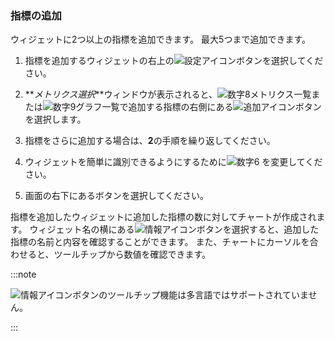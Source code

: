 ### 指標の追加

ウィジェットに2つ以上の指標を追加できます。 最大5つまで追加できます。

1. 指標を追加するウィジェットの右上の![設定アイコン](/img/ico-setting.svg)ボタンを選択してください。

2. **_メトリクス選択_**ウィンドウが表示されると、![数字8](/img/number-08.png)メトリクス一覧または![数字9](/img/ic-number-09.svg)グラフ一覧で追加する指標の右側にある![追加アイコン](/img/ico-add.svg)ボタンを選択します。

3. 指標をさらに追加する場合は、**2**の手順を繰り返してください。

4. ウィジェットを簡単に識別できるようにするために![数字6](/img/number-06.png) <Cmdname sid="title" className="uitext" />を変更してください。

5. 画面の右下にある<Cmdname sid="save" className="uitext" />ボタンを選択してください。

指標を追加したウィジェットに追加した指標の数に対してチャートが作成されます。 ウィジェット名の横にある![情報アイコン](/img/ic-info-circle.svg)ボタンを選択すると、追加した指標の名前と内容を確認することができます。 また、チャートにカーソルを合わせると、ツールチップから数値を確認できます。

:::note

![情報アイコン](/img/ic-info-circle.svg)ボタンのツールチップ機能は多言語ではサポートされていません。

:::
